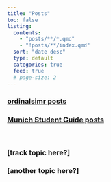 ```yaml
---
title: "Posts"
toc: false
listing:
  contents:
    - "posts/**/*.qmd"
    - "!posts/**/index.qmd"
  sort: "date desc"
  type: default
  categories: true
  feed: true
  # page-size: 2
---
```



<!-- first grid -->

::: {.grid}
::: {.g-col-6}
::: {.card}
### [ordinalsimr posts](posts/ordinalsimr/index.qmd)
:::
:::

::: {.g-col-6}
::: {.card}
### [Munich Student Guide posts](posts/munichstudentguide/index.qmd)

:::
:::
:::

<br>

<!-- second grid -->

::: {.grid}
::: {.g-col-6}
::: {.card}

### [track topic here?]

:::
:::

::: {.g-col-6}

::: {.card}

### [another topic here?]

:::
:::
:::

<br><br><br>